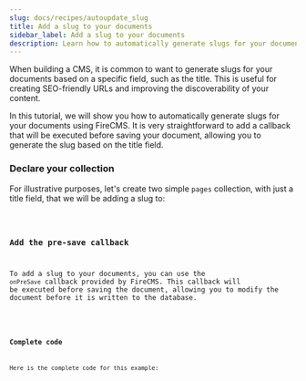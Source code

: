 ```yaml
---
slug: docs/recipes/autoupdate_slug
title: Add a slug to your documents
sidebar_label: Add a slug to your documents
description: Learn how to automatically generate slugs for your documents in Firestore using FireCMS. This tutorial will guide you through the process of adding a slug field to your collection, configuring a custom field to generate slugs based on a document's title, and ensuring that slugs are unique across your Firestore database. By leveraging FireCMS's custom field capabilities and Firestore's unique index constraints, you can streamline the process of creating SEO-friendly URLs for your documents, enhancing the user experience and discoverability of your CMS application.
---
```


When building a CMS, it is common to want to generate slugs for your documents
based on a specific field, such as the title. This is useful for creating
SEO-friendly URLs and improving the discoverability of your content.

In this tutorial, we will show you how to automatically generate slugs for your
documents using FireCMS. It is very straightforward to add a callback that will
be executed before saving your document, allowing you to generate the slug based
on the title field.

### Declare your collection

For illustrative purposes, let's create two simple `pages` collection, with just a title field, that we will
be adding a slug to:



<Code code={AddSlugSource} lang="tsx" />

### Add the pre-save callback

To add a slug to your documents, you can use the `onPreSave` callback provided by FireCMS.
This callback will be executed before saving the document, allowing you to modify the document before
it is written to the database.

<Code code={SlugCallbacksSource} lang="tsx" />


### Complete code

Here is the complete code for this example:

<Code code={FullCode} lang="tsx" />


